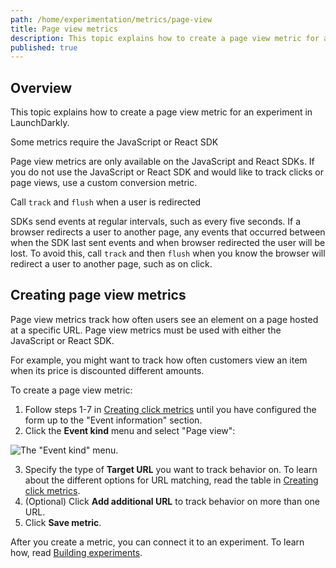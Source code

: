 ```yaml
---
path: /home/experimentation/metrics/page-view
title: Page view metrics
description: This topic explains how to create a page view metric for an experiment in LaunchDarkly.
published: true
---
```


## Overview

This topic explains how to create a page view metric for an experiment in LaunchDarkly.

<Callout intent="info">
<CalloutTitle>Some metrics require the JavaScript or React SDK</CalloutTitle>
<CalloutDescription>

Page view metrics are only available on the JavaScript and React SDKs. If you do not use the JavaScript or React SDK and would like to track clicks or page views, use a custom conversion metric.

</CalloutDescription>
</Callout>

<Callout intent="warning">
<CalloutTitle>Call <code>track</code> and <code>flush</code> when a user is redirected</CalloutTitle>
<CalloutDescription>

SDKs send events at regular intervals, such as every five seconds. If a browser redirects a user to another page, any events that occurred between when the SDK last sent events and when browser redirected the user will be lost. To avoid this, call `track` and then `flush` when you know the browser will redirect a user to another page, such as on click.

</CalloutDescription>
</Callout>

## Creating page view metrics

Page view metrics track how often users see an element on a page hosted at a specific URL. Page view metrics must be used with either the JavaScript or React SDK.

For example, you might want to track how often customers view an item when its price is discounted different amounts.

To create a page view metric:

1. Follow steps 1-7 in [Creating click metrics](/home/experimentation/metrics/click) until you have configured the form up to the "Event information" section.
2. Click the **Event kind** menu and select "Page view":

![The "Event kind" menu.](metrics-event-kind.png)

3. Specify the type of **Target URL** you want to track behavior on. To learn about the different options for URL matching, read the table in [Creating click metrics](/home/experimentation/metrics/click).
4. (Optional) Click **Add additional URL** to track behavior on more than one URL.
5. Click **Save metric**.

After you create a metric, you can connect it to an experiment. To learn how, read [Building experiments](/home/experimentation/create#building-experiments).

